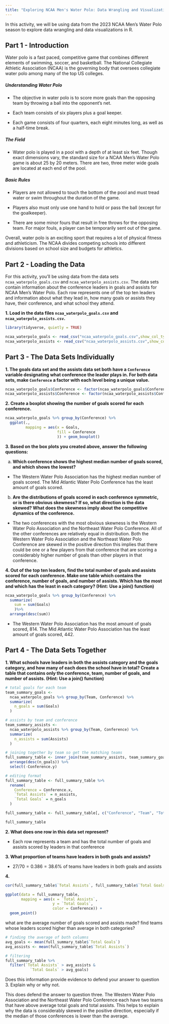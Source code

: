 ```yaml
---
title: "Exploring NCAA Men's Water Polo: Data Wrangling and Visualization"
---
```


In this activity, we will be using data from the 2023 NCAA Men's Water Polo season to explore data wrangling and data visualizations in R.

## Part 1 - Introduction

Water polo is a fast paced, competitive game that combines different elements of swimming, soccer, and basketball. The National Collegiate Athletic Association (NCAA) is the governing body that oversees collegiate water polo among many of the top US colleges.

##### Understanding Water Polo

-   The objective in water polo is to score more goals than the opposing team by throwing a ball into the opponent's net.

-   Each team consists of six players plus a goal keeper.

-   Each game consists of four quarters, each eight minutes long, as well as a half-time break.

##### The Field

-   Water polo is played in a pool with a depth of at least six feet. Though exact dimensions vary, the standard size for a NCAA Men's Water Polo game is about 25 by 20 meters. There are two, three meter wide goals are located at each end of the pool.

##### Basic Rules

-   Players are not allowed to touch the bottom of the pool and must tread water or swim throughout the duration of the game.

-   Players also must only use one hand to hold or pass the ball (except for the goalkeeper).

-   There are some minor fours that result in free throws for the opposing team. For major fouls, a player can be temporarily sent out of the game.

Overall, water polo is an exciting sport that requires a lot of physical fitness and athleticism. The NCAA divides competing schools into different divisions based on school size and budgets for athletics.

## Part 2 - Loading the Data

For this activity, you'll be using data from the data sets `ncaa_waterpolo_goals.csv` and `ncaa_waterpolo_assists.csv`. The data sets contain information about the conference leaders in goals and assists for NCAA Men's Water Polo. Each row represents one of the top ten leaders and information about what they lead in, how many goals or assists they have, their conference, and what school they attend.

**1. Load in the data files `ncaa_waterpolo_goals.csv` and `ncaa_waterpolo_assists.csv`.**

```r
library(tidyverse, quietly = TRUE)

ncaa_waterpolo_goals <- read_csv("ncaa_waterpolo_goals.csv",show_col_types = FALSE)
ncaa_waterpolo_assists <- read_csv("ncaa_waterpolo_assists.csv",show_col_types = FALSE)
```

## Part 3 - The Data Sets Individually

**1. The goals data set and the assists data set both have a `Conference` variable designating what conference the leader plays in. For both data sets, make `Conference` a factor with each level being a unique value.**

```r
ncaa_waterpolo_goals$Conference <- factor(ncaa_waterpolo_goals$Conference)
ncaa_waterpolo_assists$Conference <- factor(ncaa_waterpolo_assists$Conference)
```

**2. Create a boxplot showing the number of goals scored for each conference.**

```r
ncaa_waterpolo_goals %>% group_by(Conference) %>%
  ggplot(.,
         mapping = aes(x = Goals,
                       fill = Conference
                       )) + geom_boxplot()
```

**3. Based on the box plots you created above, answer the following questions:**

a.  **Which conference shows the highest median number of goals scored, and which shows the lowest?**

-   The Western Water Polo Association has the highest median number of goals scored. The Mid Atlantic Water Polo Conference has the least amount of goals scored.

b.  **Are the distributions of goals scored in each conference symmetric, or is there obvious skewness? If so, what direction is the data skewed? What does the skewness imply about the competitive dynamics of the conference.**

* The two conferences with the most obvious skewness is the Western Water Polo Association and the Northeast Water Polo Conference. All of the other conferences are relatively equal in distribution. Both the Western Water Polo Association and the Northeast Water Polo Conference are skewed in the positive direction this implies that there could be one or a few players from that conference that are scoring a considerably higher number of goals than other players in that conference.

**4. Out of the top ten leaders, find the total number of goals and assists scored for each conference. Make one table which contains the conference, number of goals, and number of assists. Which has the most and which has the least in each category? (Hint: Use a join() function)**

```r
ncaa_waterpolo_goals %>% group_by(Conference) %>%
  summarize(
    sum = sum(Goals)
    )%>% 
  arrange(desc(sum))
```

-   The Western Water Polo Association has the most amount of goals scored, 814. The Mid Atlantic Water Polo Association has the least amount of goals scored, 442.

## Part 4 - The Data Sets Together

**1. What schools have leaders in both the assists category and the goals category, and how many of each does the school have in total? Create a table that contains only the conference, team, number of goals, and number of assists. (Hint: Use a join() function)**

```r
# total goals for each team 
team_summary_goals <-
  ncaa_waterpolo_goals %>% group_by(Team, Conference) %>%
  summarize(
    n_goals = sum(Goals)
  )

# assists by team and conference 
team_summary_assists <-
  ncaa_waterpolo_assists %>% group_by(Team, Conference) %>%
  summarize(
    n_assists = sum(Assists)
  )

# joining together by team so get the matching teams 
full_summary_table <- inner_join(team_summary_assists, team_summary_goals,by = "Team") %>%
  arrange(desc(n_goals)) %>%
  select(-Conference.y)

# editing format 
full_summary_table <- full_summary_table %>%
  rename(
    Conference = Conference.x,
    `Total Assists` = n_assists,
    `Total Goals` = n_goals
  )

full_summary_table <- full_summary_table[, c("Conference", "Team", "Total Assists", "Total Goals")]

full_summary_table

```

**2. What does one row in this data set represent?**

* Each row represents a team and has the total number of goals and assists scored by leaders in that conference 

**3. What proportion of teams have leaders in both goals and assists?**

* $27/70 = 0.386 = 38.6$% of teams have leaders in both goals and assists

**4.**

```r
cor(full_summary_table$`Total Assists`, full_summary_table$`Total Goals`)
```

```r
ggplot(data = full_summary_table,
       mapping = aes(x = `Total Assists`,
                     y = `Total Goals`,
                     color = Conference)) +
  geom_point()
```


what are the average number of goals scored and assists made? find teams whose leaders scored higher than average in both categories? 

```r
# finding the average of both columns 
avg_goals <- mean(full_summary_table$`Total Goals`)
avg_assists <- mean(full_summary_table$`Total Assists`)

# filtering
full_summary_table %>%
  filter(`Total Assists` > avg_assists &
           `Total Goals` > avg_goals)
```

Does this information provide evidence to defend your answer to question 3. Explain why or why not. 

This does defend the answer to question three. The Western Water Polo Association and the Northeast Water Polo Conference each have two teams that have above average total goals and total assists. This helps to explain why the data is considerably skewed in the positive direction, especially if the median of those conferences is lower than the average. 

